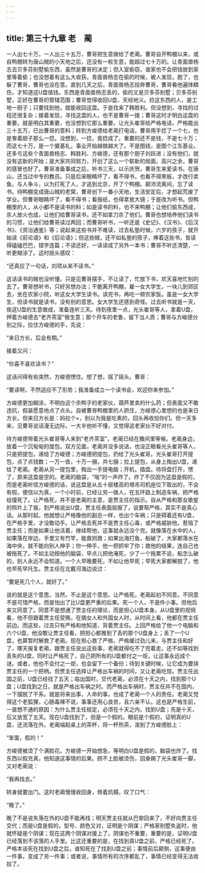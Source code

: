 ```yaml
---
---
---
```

title: 第三十九章 老　蔺
---




一人出七十万，一人出三十五万，曹哥把生意做给了老蔺。曹哥自开鸭棚以来，或自鸭棚转为唐山贼的小天地之后，还没有一桩生意，能超过七十万的。让青面兽杨志去贝多芬别墅偷东西，虽然是曹哥的决定；但入室偷窃，谁家也不会把钱放到家里等着偷；也没想着有这么大收获。青面兽杨志在偷的时候，被人发现，跑了，也躲了曹哥，曹哥也没在意。直到几天之后，青面兽杨志投奔曹哥，曹哥看他遍体鳞伤，才知道这U盘值钱。东西是青面兽杨志丢的，偷的又是贝多芬别墅；贝多芬别墅，正好在曹哥的管辖范围；曹哥觉得收回U盘，天经地义。捡这东西的人，是工地一厨子；只要找到他，就能收回这盘。于是找来了韩胜利。但没想到，寻找的过程还很复杂；接着发现，寻找这盘的人，也不是曹哥一拨；曹哥这时才明白这盘的重要。就是明白其重要，也没想到它那么重要。让光头崔哥给严格电话，严格能出三十五万，已出曹哥的意料；转到方峻德给老蔺打电话，曹哥用手捻了一个七，也是奓着胆子那么一捻。没想到，一捻，竟捻成了。重要的还不是钱，不是七十万；而这七十万，是一个奠基礼，事业开始越做越大了。不是图钱，是图个江东基业。还多亏这些个青面兽杨志、韩胜利、方峻德，还有那个厨子刘跃进；没有他们，就没有这新的开始；是大家共同努力，开创了这么一个崭新的局面。高兴之余，曹哥的感冒也好了。曹哥准备事成之后，听书三天，以示庆贺。曹哥生来爱读书。在唐山，还当过中专的教员。只是后来眼睛坏了，看不得书，也看不得黑板，才改行卖鱼。与人争斗，以为打死了人，才逃到北京，开了个鸭棚。颠沛流离间，忘了读书。待鸭棚变成唐山贼的老窝，曹哥创下一番小天地，生活安定后，才想起荒废了学业。但曹哥眼睛坏了，看不得书；看报纸，也得拿放大镜；于是改为听书。但鸭棚里的人，从小都不是读书的料；如是读书的料，也不来鸭棚；让他们偷东西成，杀人放火也成，让他们给曹哥读书，还不如拿刀杀了他们。曹哥也想培养他们读书的习惯，让他们给曹哥读过两回；而曹哥听书，一听还是《史记》、《汉书》、《后汉书》、《资治通鉴》等；说起来这些书并不难读，过去私塾时候，六岁的孩子，就开始读《前论语》和《后论语》；但这些贼，还不如私塾的孩子，捧着这些书，皆读得磕磕巴巴，错字连篇；不读还好，一读读成了另外一本书；曹哥不听还清楚，一听更糊涂了。这时摇头感叹：

“还真应了一句话，刘项从来不读书。”

这话读书的贼也没听懂，只是见曹哥摆手，不让读了，忙放下书，欢天喜地忙别的去了。曹哥想听书，只好另想办法；干脆离开鸭棚，雇一女大学生，一块儿到郊区去，坐在农家小院，听这女大学生读书。读完书，再吃一顿农家饭。虽是一女大学生，但读书就是读书，没有别的意思。女大学生还感到奇怪。过去听书就是一天，俟这U盘的生意做成，准备连听三天。待到夜里一点，光头崔哥等人，拿着U盘，押着方峻德去“老齐茶室”做生意；那个开车的老鲁，留下当人质；曹哥与方峻德分别之际，拉住方峻德的手，先说：

“来日方长，后会有期。”

接着又问：

“你喜不喜欢读书？”

这话问得有些突然，方峻德愣住。想了想，摇了摇头。曹哥：

“要读啊，不然适应不了形势；我准备成立一个读书会，欢迎你来参加。”

方峻德更加糊涂，不明白这个杀鸭子的老家伙，葫芦里卖的什么药；但表面又不敢违抗，假装愿意地点了点头。自被曹哥鸭棚里的人抓住，方峻德心里想的也是来日方长，但来日方长是：妈拉个×，别以为我是吃素的，回头再收拾你们。但一天多来，见曹哥说话漫无边际，一大半他听不懂，又觉得这老家伙不好对付。

待方峻德带着光头崔哥等人来到“老齐茶室”，老蔺已经在雅间里等候。老蔺身边，放着一个沉甸甸的提包。双方见面，老蔺并没多说话，也没正眼看光头崔哥等人，只是把提包，递给了方峻德；方峻德把提包，扔给了光头崔哥。光头崔哥打开提包，点了点钱数；一万一沓，十万一捆，共七捆；拉上提包，从身上掏出U盘，递给了老蔺。老蔺从另一提包里，掏出一手提电脑；开机，插盘。待将盘打开，愣了，原来这盘是空的。老蔺的脑袋，“嗡”的一声炸了。炸了不仅因为这盘是假的，而是老蔺听信方峻德的话，说这盘是从五十层楼高的塔吊司机座位下取出的，不会有假，便信以为真，一个小时前，已经让另一拨人，在五环路上制造车祸，把严格给撞死了。让严格死，并不是老蔺的主意，是贾主任的指示。自从严格和那女歌星的照片上了报，到严格说出U盘，贾主任表面屈服了，说要帮严格，其实不是真心话。从那时起，他就想让严格像他的副总一样，也出个车祸；只是碍着还有U盘，在严格手里，才没敢动手。让严格去死并不是贾主任心毒，或严格威胁他，惹恼了贾主任；而是如果让他活着，继续帮他，这事就永远没个完。就像落在水中的人，如果落在岸边，手里又有竹竿，能救则救；如果出海打鱼，船破了，大家都落水在海中央，就不能向别人伸手；你一伸手，他一把抓牢了你；救他的结果，连自己也被拖死了。不如主动按他的脑袋，早点儿把他淹死，少了一个拖累不说，船怎么破的，别人永远不会知道。一个人早晚要死，不如让他早死；早死大家都解脱了，他也早死早托生。贾主任在北戴河海边说过：

“要是死几个人，就好了。”

说的就是这个意思。当然，不止是这个意思。让严格死，老蔺起初不同意。不同意不是可惜严格，而是怕出了比U盘更严重的后果。死一个人，不是件小事。但他后来又同意了。同意不是想通了贾主任的理论，而是担心U盘本身。从U盘里的视频看，他不但跟着贾主任受贿，在搞女人和外国女人时，从时间上看，他都在贾主任前边。而这些，过去只有严格和他知道，背着贾主任。上回严格给了他一个电脑和六个U盘，他没敢让贾主任看，把担心都推到了丢的那个U盘身上；丢了一个U盘，也算暂时解救了老蔺。现在担心救了严格，严格缓过劲儿来，与贾主任和好了，哪天报复老蔺，跟贾主任说出这些事，老蔺就得吃不了兜着走。还不如等找到丢失的U盘，同时让严格死了，自己把所有的U盘都付之一炬，让这事永远成个谜。或者，他也不会付之一炬，也会留下一个备份；待到关键时候，让它成为要挟贾主任的一个把柄。但贾主任选择让严格出车祸的时间，又让老蔺吃惊。贾主任出国之前，U盘已经找了五天；临出国时，交代老蔺，必须在十天之内，找到那个U盘；U盘找到之日，就是严格出车祸之时。而严格出车祸时，贾主任并不在国内，一下摆脱了干系。就是将来出事，人命的事，也成了老蔺一个人的责任。老蔺又觉得这个老狐狸，心肠毒辣不说，事事还用心良苦，且六亲不认。这也是严格生前，一直想不通的原因：为什么贾主任规定，必须在十天之内，找到U盘；先是十天，后又放宽了五天。现在U盘找到了，但是一个假的。眼前是个假的，证明真的U盘，还流落在外。老蔺端起桌上的茶杯，将一杯热茶，泼到了方峻德脸上：

“笨蛋，假的！”

方峻德被烫了个满脸花。方峻德一开始想急，等明白U盘是假的，脑袋也炸了。找东西以假充真，他知道这事情的后果。顾不上脸被烫伤，回身踢了光头崔哥一脚，又对老蔺说：

“我再找去。”

转身就要出门。这时老蔺慢慢收回身，倚着炕榻，叹了口气：

“晚了。”

晚了不是说失落在外的U盘不能再找；明天贾主任就从巴黎回来了，不好向贾主任交代；而是U盘是假的，型号、颜色又对，证明是个阴谋；严格家别墅失盗时，他就怀疑是个阴谋；现在这两个阴谋对接上了。阴谋也不重要，重要的是，证明U盘已经落到不该落的人手里。比这还重要的是，在找到真U盘之前，严格已经死了。严格本该死在找到U盘之后，谁知死在了找到U盘之前；事情前后颠倒，这事便由一件事，变成了另一件事；或者说，事情所有的次序都乱了，事情已经变得无法收拾了。